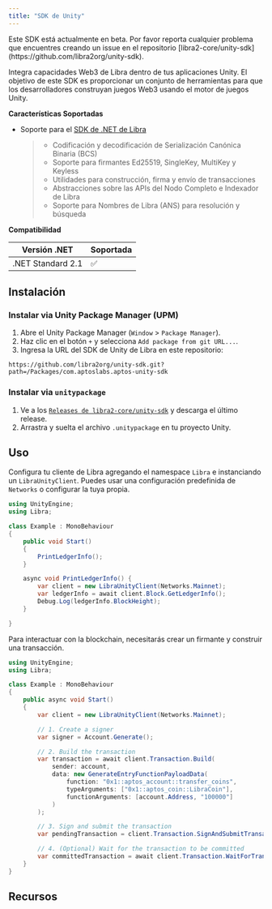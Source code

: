 ```yaml
---
title: "SDK de Unity"
---
```



<Aside type="caution" emoji="❗">
  Este SDK está actualmente en beta. Por favor reporta cualquier problema que encuentres
  creando un issue en el repositorio
  [libra2-core/unity-sdk](https://github.com/libra2org/unity-sdk).
</Aside>

Integra capacidades Web3 de Libra dentro de tus aplicaciones Unity. El objetivo de este SDK es proporcionar un conjunto de herramientas
para que los desarrolladores construyan juegos Web3 usando el motor de juegos Unity.

**Características Soportadas**

- Soporte para el [SDK de .NET de Libra](/build/sdks/dotnet-sdk)

  > - Codificación y decodificación de Serialización Canónica Binaria (BCS)
  > - Soporte para firmantes Ed25519, SingleKey, MultiKey y Keyless
  > - Utilidades para construcción, firma y envío de transacciones
  > - Abstracciones sobre las APIs del Nodo Completo e Indexador de Libra
  > - Soporte para Nombres de Libra (ANS) para resolución y búsqueda

**Compatibilidad**

| Versión .NET      | Soportada |
| ----------------- | --------- |
| .NET Standard 2.1 | ✅         |

## Instalación

### Instalar via Unity Package Manager (UPM)

1. Abre el Unity Package Manager (`Window` > `Package Manager`).
2. Haz clic en el botón `+` y selecciona `Add package from git URL...`.
3. Ingresa la URL del SDK de Unity de Libra en este repositorio:

```shellscript
https://github.com/libra2org/unity-sdk.git?path=/Packages/com.aptoslabs.aptos-unity-sdk
```

### Instalar via `unitypackage`

1. Ve a los [`Releases de libra2-core/unity-sdk`](https://github.com/libra2org/unity-sdk/releases) y descarga el último release.
2. Arrastra y suelta el archivo `.unitypackage` en tu proyecto Unity.

## Uso

Configura tu cliente de Libra agregando el namespace `Libra` e instanciando un `LibraUnityClient`. Puedes usar una configuración
predefinida de `Networks` o configurar la tuya propia.

```csharp {2-2,8-8,11-15}
using UnityEngine;
using Libra;

class Example : MonoBehaviour
{
    public void Start()
    {
        PrintLedgerInfo();
    }

    async void PrintLedgerInfo() {
        var client = new LibraUnityClient(Networks.Mainnet);
        var ledgerInfo = await client.Block.GetLedgerInfo();
        Debug.Log(ledgerInfo.BlockHeight);
    }

}
```

Para interactuar con la blockchain, necesitarás crear un firmante y construir una transacción.

```csharp filename="Program.cs" {10-11,13-21,23-24,26-27}
using UnityEngine;
using Libra;

class Example : MonoBehaviour
{
    public async void Start()
    {
        var client = new LibraUnityClient(Networks.Mainnet);

        // 1. Create a signer
        var signer = Account.Generate();

        // 2. Build the transaction
        var transaction = await client.Transaction.Build(
            sender: account,
            data: new GenerateEntryFunctionPayloadData(
                function: "0x1::aptos_account::transfer_coins",
                typeArguments: ["0x1::aptos_coin::LibraCoin"],
                functionArguments: [account.Address, "100000"]
            )
        );

        // 3. Sign and submit the transaction
        var pendingTransaction = client.Transaction.SignAndSubmitTransaction(account, transaction);

        // 4. (Optional) Wait for the transaction to be committed
        var committedTransaction = await client.Transaction.WaitForTransaction(pendingTransaction);
    }
}
```

## Recursos

<CardGrid>
  <LinkCard href="https://github.com/libra2org/aptos-unity-starter" title="Libra Wallet Starter" description="Proyecto de ejemplo Unity con una integración del SDK de Unity de Libra." target="_blank" />
</CardGrid>
